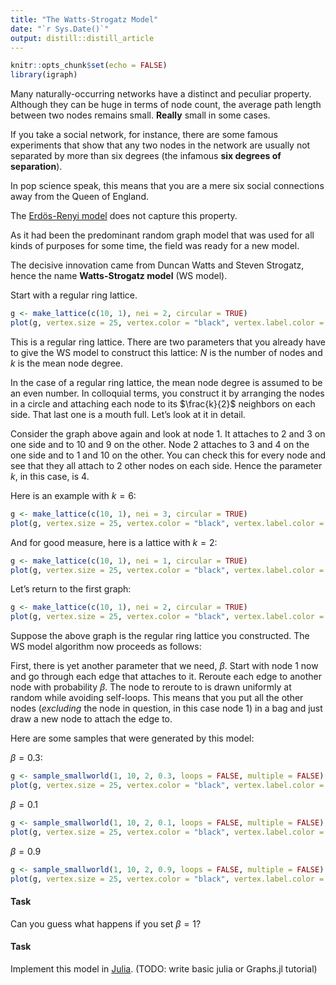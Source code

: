 ```yaml
---
title: "The Watts-Strogatz Model"
date: "`r Sys.Date()`"
output: distill::distill_article
---
```


```r
knitr::opts_chunk$set(echo = FALSE)
library(igraph)
```


Many naturally-occurring networks have a distinct and peculiar property.
Although they can be huge in terms of node count, the average path length between two nodes remains small.
**Really** small in some cases.

If you take a social network, for instance, there are some famous experiments that show that any two nodes in the network are usually not separated by more than six degrees (the infamous **six degrees of separation**).

In pop science speak, this means that you are a mere six social connections away from the Queen of England.

The [Erdös-Renyi model](./erdos-renyi-model.html) does not capture this property.

As it had been the predominant random graph model that was used for all kinds of purposes for some time, the field was ready for a new model.

The decisive innovation came from Duncan Watts and Steven Strogatz, hence the name **Watts-Strogatz model** (WS model).

Start with a regular ring lattice.

```r
g <- make_lattice(c(10, 1), nei = 2, circular = TRUE)
plot(g, vertex.size = 25, vertex.color = "black", vertex.label.color = "white")
```

This is a regular ring lattice.
There are two parameters that you already have to give the WS model to construct this lattice:
$N$ is the number of nodes and $k$ is the mean node degree.

In the case of a regular ring lattice, the mean node degree is assumed to be an even number.
In colloquial terms, you construct it by arranging the nodes in a circle and attaching each node to its $\frac{k}{2}$ neighbors on each side.
That last one is a mouth full.
Let's look at it in detail.

Consider the graph above again and look at node 1.
It attaches to $2$ and $3$ on one side and to $10$ and $9$ on the other.
Node $2$ attaches to $3$ and $4$ on the one side and to $1$ and $10$ on the other.
You can check this for every node and see that they all attach to $2$ other nodes on each side.
Hence the parameter $k$, in this case, is $4$.

Here is an example with $k = 6$:

```r
g <- make_lattice(c(10, 1), nei = 3, circular = TRUE)
plot(g, vertex.size = 25, vertex.color = "black", vertex.label.color = "white", layout = layout_in_circle(g))
```

And for good measure, here is a lattice with $k = 2$:

```r
g <- make_lattice(c(10, 1), nei = 1, circular = TRUE)
plot(g, vertex.size = 25, vertex.color = "black", vertex.label.color = "white", layout = layout_in_circle(g))
```


Let's return to the first graph:

```r
g <- make_lattice(c(10, 1), nei = 2, circular = TRUE)
plot(g, vertex.size = 25, vertex.color = "black", vertex.label.color = "white", layout = layout_in_circle(g))
```

Suppose the above graph is the regular ring lattice you constructed.
The WS model algorithm now proceeds as follows:

First, there is yet another parameter that we need, $\beta$.
Start with node 1 now and go through each edge that attaches to it.
Reroute each edge to another node with probability $\beta$.
The node to reroute to is drawn uniformly at random while avoiding self-loops.
This means that you put all the other nodes (*excluding* the node in question, in this case node 1) in a bag and just draw a new node to attach the edge to.

Here are some samples that were generated by this model:

$\beta = 0.3$:

```r
g <- sample_smallworld(1, 10, 2, 0.3, loops = FALSE, multiple = FALSE)
plot(g, vertex.size = 25, vertex.color = "black", vertex.label.color = "white", layout = layout_in_circle(g))
```

$\beta = 0.1$

```r
g <- sample_smallworld(1, 10, 2, 0.1, loops = FALSE, multiple = FALSE)
plot(g, vertex.size = 25, vertex.color = "black", vertex.label.color = "white", layout = layout_in_circle(g))
```

$\beta = 0.9$

```r
g <- sample_smallworld(1, 10, 2, 0.9, loops = FALSE, multiple = FALSE)
plot(g, vertex.size = 25, vertex.color = "black", vertex.label.color = "white", layout = layout_in_circle(g))
```


#### Task

Can you guess what happens if you set $\beta = 1$?

#### Task

Implement this model in [Julia](https://julialang.org/). (TODO: write basic julia or Graphs.jl tutorial)

